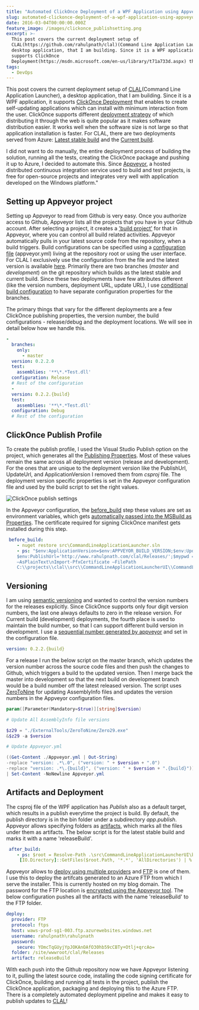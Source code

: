 ```yaml
---
title: "Automated ClickOnce Deployment of a WPF Application using Appveyor"
slug: automated-clickonce-deployment-of-a-wpf-application-using-appveyor
date: 2016-03-04T00:00:00.000Z
feature_image: /images/clickonce_publishsetting.png
excerpt: >-
  This post covers the current deployment setup of
  CLAL(https://github.com/rahulpnath/clal)(Command Line Application Launcher), a
  desktop application, that I am building. Since it is a WPF application, it
  supports ClickOnce
  Deployment(https://msdn.microsoft.com/en-us/library/t71a733d.aspx) that...
tags:
  - DevOps
---
```

This post covers the current deployment setup of [CLAL](https://github.com/rahulpnath/clal)(Command Line Application Launcher), a desktop application, that I am building. Since it is a WPF application, it supports [ClickOnce Deployment](https://msdn.microsoft.com/en-us/library/t71a733d.aspx) that enables to create self-updating applications which can install with minimum interaction from the user. ClickOnce supports different [deployment strategy](https://msdn.microsoft.com/en-us/library/71baz9ah.aspx) of which distributing it through the web is quite popular as it makes software distribution easier. It works well when the software size is not large so that application installation is faster. For CLAL, there are two deployments served from Azure: [Latest stable build](/clal/Releases/commandlineapplicationlauncherui.application) and the [Current build](/clal/Latest/commandlineapplicationlauncherui.application).

I did not want to do manually, the entire deployment process of building the solution, running all the tests, creating the ClickOnce package and pushing it up to Azure, I decided to automate this. Since [Appveyor](https://www.appveyor.com/), a hosted distributed continuous integration service used to build and test projects, is free for open-source projects and integrates very well with application developed on the Windows platform."

## Setting up Appveyor project

Setting up Appveyor to read from Github is very easy. Once you authorize access to Github, Appveyor lists all the projects that you have in your Github account. After selecting a project, it creates a ['build project'](https://ci.appveyor.com/project/rahulpnath/clal) for that in Appveyor, where you can control all build related activities. Appveyor automatically pulls in your latest source code from the repository, when a build triggers. Build configurations can be specified using a [configuration file](https://www.appveyor.com/docs/appveyor-yml) (appveyor.yml) living at the repository root or using the user interface. For CLAL I exclusively use the configuration from the file and the latest version is available [here](https://github.com/rahulpnath/clal/blob/master/appveyor.yml). Primarily there are two branches (_master_ and _development_) on the git repository which builds as the latest stable and current build. Since these two deployments have few attributes different (like the version numbers, deployment URL, update URL), I use [conditional build configuration](https://www.appveyor.com/docs/branches#conditional-build-configuration) to have separate configuration properties for the branches.

The primary things that vary for the different deployments are a few ClickOnce publishing properties, the version number, the build configurations - release/debug and the deployment locations. We will see in detail below how we handle this.

```yaml
-
  branches:
    only:
      - master
  version: 0.2.2.0
  test:
    assemblies: '**\*.*Test.dll'
  configuration: Release
  # Rest of the configuration
  -
  version: 0.2.2.{build}
  test:
    assemblies: '**\*.*Test.dll'
  configuration: Debug
  # Rest of the configuration

```

## ClickOnce Publish Profile

To create the publish profile, I used the Visual Studio Publish option on the project, which generates all the [Publishing Properties](https://msdn.microsoft.com/en-us/library/ms165431.aspx#Anchor_2). Most of these values remain the same across all deployment version (release and development). For the ones that are unique to the deployment version like the PublishUrl, UpdateUrl, and ApplicationVersion I removed them from _csproj_ file. The deployment version specific properties is set in the Appveyor configuration file and used by the build script to set the right values.

![ClickOnce publish settings](/images/clickonce_publishsetting.png)

In the Appveyor configuration, the [before\_build](https://www.appveyor.com/docs/build-configuration#script-blocks-in-build-configuration) step these values are set as environment variables, which gets [automatically passed into the MSBuild as Properties](http://help.appveyor.com/discussions/questions/980-custom-msbuild-property). The certificate required for signing ClickOnce manifest gets installed during this step.

```yaml
 before_build:
    - nuget restore src\CommandLineApplicationLauncher.sln
    - ps: "$env:ApplicationVersion=$env:APPVEYOR_BUILD_VERSION;$env:UpdateUrl='http://www.rahulpnath.com/clal/Releases/';
    $env:PublishUrl='http://www.rahulpnath.com/clal/Releases/';$mypwd = ConvertTo-SecureString -String \"/(Z&rbrFG){p/6W@8xZvg\" -Force
    –AsPlainText\nImport-PfxCertificate –FilePath
    C:\\projects\\clal\\src\\CommandLineApplicationLauncherUI\\CommandLineApplicationLauncherUI_TemporaryKey.pfx cert:\\currentuser\\my -Password $mypwd"

```

## Versioning

I am using [semantic versioning](http://semver.org/) and wanted to control the version numbers for the releases explicitly. Since ClickOnce supports only four digit version numbers, the last one always defaults to zero in the release version. For Current build (development) deployments, the fourth place is used to maintain the build number, so that I can support different build version in development. I use a [sequential number generated by appveyor](https://www.appveyor.com/docs/build-configuration#build-versioning) and set in the configuration file.

```yaml
version: 0.2.2.{build}

```

For a release I run the below script on the master branch, which updates the version number across the source code files and then push the changes to Github, which triggers a build to the updated version. Then I merge back the master into development so that the next build on development branch would be a build number off the latest released version. The script uses [ZeroToNine](https://github.com/ploeh/ZeroToNine) for updating AssemblyInfo files and updates the version numbers in the Appveyor configuration files.

```powershell
param([Parameter(Mandatory=$true)][string]$version)

# Update All AssemblyInfo file versions

$z29 = "./ExternalTools/ZeroToNine/Zero29.exe"
&$z29 -a $version

# Update Appveyor.yml

((Get-Content ./Appveyor.yml | Out-String)
-replace "version: .*\.0", ("version: " + $version + ".0")
-replace "version: .*\.{build}", ("version: " + $version + ".{build}")).Trim("`r`n")
| Set-Content -NoNewline Appveyor.yml

```

## Artifacts and Deployment

The csproj file of the WPF application has _Publish_ also as a default target, which results in a publish everytime the project is build. By default, the publish directory is in the bin folder under a subdirectory _app.publish_. Appveyor allows specifying folders as [artifacts](https://www.appveyor.com/docs/packaging-artifacts), which marks all the files under them as artifacts. The below script is for the latest stable build and marks it with a name 'releaseBuild'.

```yaml
 after_build:
    - ps: $root = Resolve-Path .\src\CommandLineApplicationLauncherUI\bin\Release\app.publish;
     [IO.Directory]::GetFiles($root.Path, '*.*', 'AllDirectories') | % { Push-AppveyorArtifact $_ -FileName $_.Substring($root.Path.Length + 1) -DeploymentName releaseBuild }

```

Appveyor allows to [deploy using multiple providers](https://www.appveyor.com/docs/deployment) and [FTP](https://www.appveyor.com/docs/deployment/ftp) is one of them. I use this to deploy the artifcats generated to an Azure FTP from which I serve the installer. This is currently hosted on my blog domain. The password for the FTP location is [encrypted using the Appveyor tool](https://ci.appveyor.com/tools/encrypt). The below configuration pushes all the artifacts with the name 'releaseBuild' to the FTP folder.

```yaml
deploy:
  provider: FTP
  protocol: ftps
  host: waws-prod-sg1-003.ftp.azurewebsites.windows.net
  username: rahulpnath\rahulpnath
  password:
    secure: YOmcTqGUyjYpJOKAnOAfO30hb59cCBTy+Otlj+qrcAo=
  folder: /site/wwwroot/clal/Releases
  artifact: releaseBuild

```

With each push into the Github repository now we have Appveyor listening to it, pulling the latest source code, installing the code signing certificate for ClickOnce, building and running all tests in the project, publish the ClickOnce application, packaging and deploying this to the Azure FTP. There is a completely automated deployment pipeline and makes it easy to publish updates to [CLAL](https://github.com/rahulpnath/clal)!
